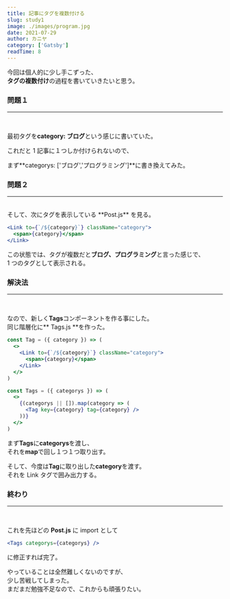 ```yaml
---
title: 記事にタグを複数付ける
slug: study1
image: ./images/program.jpg
date: 2021-07-29
author: カニヤ
category: ['Gatsby']
readTime: 8
---
```


今回は個人的に少し手こずった、<br/>
**タグの複数付け**の過程を書いていきたいと思う。

### 問題１

---

<br />

最初タグを**category: ブログ**という感じに書いていた。

これだと 1 記事に１つしか付けられないので、

まず**categorys: ['ブログ','プログラミング']**に書き換えてみた。

### 問題２

---

<br />
そして、次にタグを表示している **Post.js** を見る。
<br />

```jsx
<Link to={`/${category}`} className="category">
  <span>{category}</span>
</Link>
```

この状態では、タグが複数だと**ブログ、プログラミング**と言った感じで、<br/>
1 つのタグとして表示される。

### 解決法

---

<br />

なので、新しく**Tags**コンポーネントを作る事にした。<br/>
同じ階層化に** Tags.js **を作った。

```jsx
const Tag = ({ category }) => (
  <>
    <Link to={`/${category}`} className="category">
      <span>{category}</span>
    </Link>
  </>
)

const Tags = ({ categorys }) => (
  <>
    {(categorys || []).map(category => (
      <Tag key={category} tag={category} />
    ))}
  </>
)
```

まず**Tags**に**categorys**を渡し、<br/>
それを**map**で回し１つ１つ取り出す。

そして、今度は**Tag**に取り出した**category**を渡す。<br/>
それを Link タグで囲み出力する。

### 終わり

---

<br />

これを先ほどの **Post.js** に import として

```jsx
<Tags categorys={categorys} />
```

に修正すれば完了。

やっていることは全然難しくないのですが、<br/>
少し苦戦してしまった。<br/>
まだまだ勉強不足なので、これからも頑張りたい。
